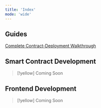 ```yaml
---
title: 'Index'
mode: 'wide'
---
```


## Guides
[Complete Contract-Deployment Walkthrough](./contract-deployment-walkthrough/getting-started.mdx)


## Smart Contract Development
> [!yellow] Coming Soon


## Frontend Development
> [!yellow] Coming Soon